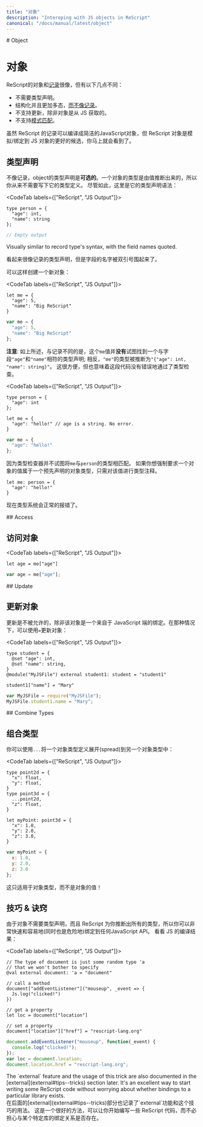 ```yaml
---
title: "对象"
description: "Interoping with JS objects in ReScript"
canonical: "/docs/manual/latest/object"
---
```

<div class="hidden">
# Object
</div>

# 对象
<!-- 
ReScript objects are like [records](record.md), but:
-->
ReScript的对象和[记录](record.md)很像，但有以下几点不同：
<!-- 
- No type declaration needed.
- Structural and more polymorphic, [unlike records](record.md#record-types-are-found-by-field-name).
- Doesn't support updates unless the object comes from the JS side.
- Doesn't support [pattern matching](pattern-matching-destructuring).
-->

- 不需要类型声明。
- 结构化并且更加多态，[而不像记录](record.md#record-types-are-found-by-field-name)。
- 不支持更新，除非对象是从 JS 获取的。
- 不支持[模式匹配](pattern-matching-destructuring)。

<!-- TODO: support update man -->
<!-- 
Although ReScript records compile to clean JavaScript objects, ReScript objects are a better candidate for emulating/binding to JS objects, as you'll see.
 -->
虽然 ReScript 的记录可以编译成简洁的JavaScript对象，但 ReScript 对象是模拟/绑定到 JS 对象的更好的候选，你马上就会看到了。

<!-- 
## Type Declaration 
-->
## 类型声明
<!-- 
**Optional**, unlike for records. The type of an object is inferred from the value, so you never really need to write down its type definition. Nevertheless, here's its type declaration syntax:
 -->
不像记录，object的类型声明是**可选的**。一个对象的类型是由值推断出来的，所以你从来不需要写下它的类型定义。 尽管如此，这里是它的类型声明语法： 

<CodeTab labels={["ReScript", "JS Output"]}>

```res prelude
type person = {
  "age": int,
  "name": string
};
```
```js
// Empty output
```

</CodeTab>
<div class="hidden">
Visually similar to record type's syntax, with the field names quoted.
</div>

看起来很像记录的类型声明，但是字段的名字被双引号围起来了。

<!-- TODO: document {.} and {..} -->
<!-- 
## Creation
-->
<!-- 
To create a new object:
-->
可以这样创建一个新对象： 

<CodeTab labels={["ReScript", "JS Output"]}>

```res example
let me = {
  "age": 5,
  "name": "Big ReScript"
}
```
```js
var me = {
  "age": 5,
  "name": "Big ReScript"
};
```

</CodeTab>

<!-- 
**Note**: as said above, unlike for record, this `me` value does **not** try to find a conforming type declaration with the field `"age"` and `"name"`; rather, the type of `me` is inferred as `{"age": int, "name": string}`. This is convenient, but also means this code passes type checking without errors:
 -->
**注意**: 如上所述，与记录不同的是，这个`me`值并**没有**试图找到一个与字段`"age"`和`"name"`相符的类型声明; 相反，`"me"`的类型被推断为`"{"age": int, "name": string}"`。 这很方便，但也意味着这段代码没有错误地通过了类型检查。

<CodeTab labels={["ReScript", "JS Output"]}>

```res
type person = {
  "age": int
};

let me = {
  "age": "hello!" // age is a string. No error.
}
```
```js
var me = {
  "age": "hello!"
};
```

</CodeTab>

<!-- 
Since the type checker doesn't try to match `me` with the type `person`. If you ever want to force an object value to be of a predeclared object type, just annotate the value:
-->

因为类型检查器并不试图将`me`与`person`的类型相匹配。 如果你想强制要求一个对象的值属于一个预先声明的对象类型，只需对该值进行类型注释。

```res
let me: person = {
  "age": "hello!"
}
```

<!-- 
Now the type system will error properly.
-->
现在类型系统会正常的报错了。

<div class="hidden"> 
## Access 
</div>


## 访问对象

<CodeTab labels={["ReScript", "JS Output"]}>

```res
let age = me["age"]
```
```js
var age = me["age"];
```

</CodeTab>

<div class="hidden">
## Update
</div>

## 更新对象

<!-- 
Disallowed unless the object is a binding that comes from the JavaScript side. In that case, use `=`
-->
更新是不被允许的，除非该对象是一个来自于 JavaScript 端的绑定。在那种情况下，可以使用`=`更新对象：

<CodeTab labels={["ReScript", "JS Output"]}>

```res example
type student = {
  @set "age": int,
  @set "name": string,
}
@module("MyJSFile") external student1: student = "student1"

student1["name"] = "Mary"
```
```js
var MyJSFile = require("MyJSFile");
MyJSFile.student1.name = "Mary";
```

</CodeTab>

<div class="hidden">
## Combine Types 
</div>

## 组合类型

<!-- 
You can spread one object type definition into another using `...`:
-->

你可以使用`...`将一个对象类型定义展开(spread)到另一个对象类型中：

<CodeTab labels={["ReScript", "JS Output"]}>

```res example
type point2d = {
  "x": float,
  "y": float,
}
type point3d = {
  ...point2d,
  "z": float,
}

let myPoint: point3d = {
  "x": 1.0,
  "y": 2.0,
  "z": 3.0,
}
```
```js
var myPoint = {
  x: 1.0,
  y: 2.0,
  z: 3.0
};
```

</CodeTab>

<!-- 
This only works with object types, not object values!
-->
这只适用于对象类型，而不是对象的值！

<!-- 
## Tips & Tricks
-->
 
## 技巧 & 诀窍

<!-- 
Since objects don't require type declarations, and since ReScript infers all the types for you, you get to very quickly and easily (and dangerously) bind to any JavaScript API. Check the JS output tab:
-->
由于对象不需要类型声明，而且 ReScript 为你推断出所有的类型，所以你可以非常快速和容易地(同时也是危险地)绑定到任何JavaScript API。 看看 JS 的编译结果：

<CodeTab labels={["ReScript", "JS Output"]}>

```res example
// The type of document is just some random type 'a
// that we won't bother to specify
@val external document: 'a = "document"

// call a method
document["addEventListener"]("mouseup", _event => {
  Js.log("clicked!")
})

// get a property
let loc = document["location"]

// set a property
document["location"]["href"] = "rescript-lang.org"
```
```js
document.addEventListener("mouseup", function(_event) {
  console.log("clicked!");
});
var loc = document.location;
document.location.href = "rescript-lang.org";
```

</CodeTab>

<div class="hidden"> 
The `external` feature and the usage of this trick are also documented in the [external](external#tips--tricks) section later. It's an excellent way to start writing some ReScript code without worrying about whether bindings to a particular library exists.
</div>
在后面的[external](external#tips--tricks)部分也记录了`external`功能和这个技巧的用法。 这是一个很好的方法，可以让你开始编写一些 ReScript 代码，而不必担心与某个特定库的绑定关系是否存在。

